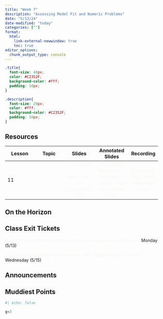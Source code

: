 ```yaml
---
title: "Week 7"
description: "Assessing Model Fit and Numeric Problems"
date: "5/13/24"
date-modified: "today"
categories: [""]
format: 
  html:
    link-external-newwindow: true
    toc: true
editor_options: 
  chunk_output_type: console
---
```


```css
.title{
  font-size: 40px;
  color: #C2352F;
  background-color: #fff;
  padding: 10px;
}

.description{
  font-size: 20px;
  color: #fff;
  background-color: #C2352F;
  padding: 10px;
}
```

## Resources

| Lesson | Topic |                                Slides                                 |                                  Annotated Slides                                  |                           Recording                           |
|--------------|--------------|:------------:|:--------------:|:------------:|
| 11     |       | [{{< iconify ri slideshow-fill size=30px >}}]{style="color:#f8f5f0;"} | [{{< iconify pepicons-pop pen-circle-filled size=29px >}}]{style="color:#f8f5f0;"} | [{{< iconify mdi video size=34px >}}]{style="color:#f8f5f0;"} |

## On the Horizon

## Class Exit Tickets

[{{< iconify healthicons health-worker-form-negative size=30px >}}]{style="color:#f8f5f0;"} Monday (5/13)

[{{< iconify healthicons health-worker-form-negative size=30px >}}]{style="color:#f8f5f0;"} Wednesday (5/15)

## Announcements

## Muddiest Points

```r
#| echo: false

g=3
```
